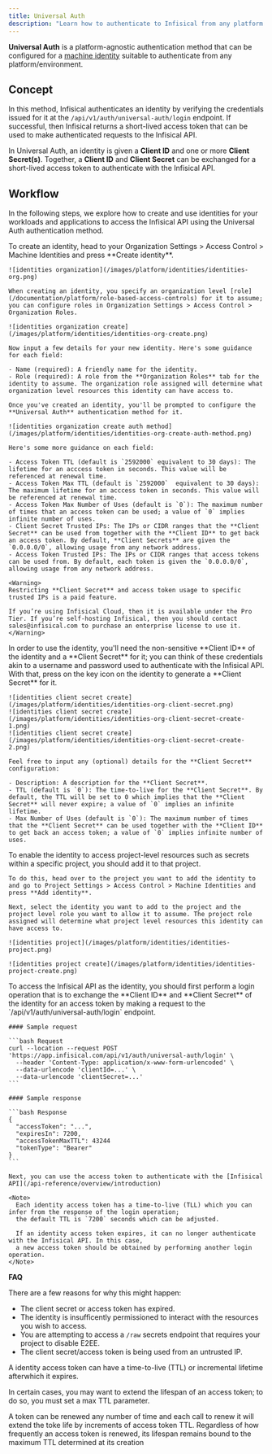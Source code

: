 ```yaml
---
title: Universal Auth
description: "Learn how to authenticate to Infisical from any platform or environment."
---
```


**Universal Auth** is a platform-agnostic authentication method that can be configured for a [machine identity](/documentation/platform/identities/machine-identities) suitable to authenticate from any platform/environment.

## Concept

In this method, Infisical authenticates an identity by verifying the credentials issued for it at the `/api/v1/auth/universal-auth/login` endpoint. If successful,
then Infisical returns a short-lived access token that can be used to make authenticated requests to the Infisical API.

In Universal Auth, an identity is given a **Client ID** and one or more **Client Secret(s)**. Together, a **Client ID** and **Client Secret** can be exchanged for a short-lived access token to authenticate with the Infisical API.

## Workflow

In the following steps, we explore how to create and use identities for your workloads and applications to access the Infisical API
using the Universal Auth authentication method.

<Steps>
  <Step title="Creating an identity">
    To create an identity, head to your Organization Settings > Access Control > Machine Identities and press **Create identity**.

    ![identities organization](/images/platform/identities/identities-org.png)

    When creating an identity, you specify an organization level [role](/documentation/platform/role-based-access-controls) for it to assume; you can configure roles in Organization Settings > Access Control > Organization Roles.

    ![identities organization create](/images/platform/identities/identities-org-create.png)

    Now input a few details for your new identity. Here's some guidance for each field:

    - Name (required): A friendly name for the identity.
    - Role (required): A role from the **Organization Roles** tab for the identity to assume. The organization role assigned will determine what organization level resources this identity can have access to.

    Once you've created an identity, you'll be prompted to configure the **Universal Auth** authentication method for it.

    ![identities organization create auth method](/images/platform/identities/identities-org-create-auth-method.png)

    Here's some more guidance on each field:

    - Access Token TTL (default is `2592000` equivalent to 30 days): The lifetime for an acccess token in seconds. This value will be referenced at renewal time.
    - Access Token Max TTL (default is `2592000`  equivalent to 30 days): The maximum lifetime for an acccess token in seconds. This value will be referenced at renewal time.
    - Access Token Max Number of Uses (default is `0`): The maximum number of times that an access token can be used; a value of `0` implies infinite number of uses.
    - Client Secret Trusted IPs: The IPs or CIDR ranges that the **Client Secret** can be used from together with the **Client ID** to get back an access token. By default, **Client Secrets** are given the `0.0.0.0/0`, allowing usage from any network address.
    - Access Token Trusted IPs: The IPs or CIDR ranges that access tokens can be used from. By default, each token is given the `0.0.0.0/0`, allowing usage from any network address.

    <Warning>
    Restricting **Client Secret** and access token usage to specific trusted IPs is a paid feature.

    If you’re using Infisical Cloud, then it is available under the Pro Tier. If you’re self-hosting Infisical, then you should contact sales@infisical.com to purchase an enterprise license to use it.
    </Warning>

  </Step>
  <Step title="Creating a Client Secret">
    In order to use the identity, you'll need the non-sensitive **Client ID**
    of the identity and a **Client Secret** for it; you can think of these credentials akin to a username
    and password used to authenticate with the Infisical API. With that, press on the key icon on the identity to generate a **Client Secret**
    for it.
    
    ![identities client secret create](/images/platform/identities/identities-org-client-secret.png)
    ![identities client secret create](/images/platform/identities/identities-org-client-secret-create-1.png)
    ![identities client secret create](/images/platform/identities/identities-org-client-secret-create-2.png)
    
    Feel free to input any (optional) details for the **Client Secret** configuration:
    
    - Description: A description for the **Client Secret**.
    - TTL (default is `0`): The time-to-live for the **Client Secret**. By default, the TTL will be set to 0 which implies that the **Client Secret** will never expire; a value of `0` implies an infinite lifetime.
    - Max Number of Uses (default is `0`): The maximum number of times that the **Client Secret** can be used together with the **Client ID** to get back an access token; a value of `0` implies infinite number of uses.
  </Step>
  <Step title="Adding an identity to a project">
    To enable the identity to access project-level resources such as secrets within a specific project, you should add it to that project.

    To do this, head over to the project you want to add the identity to and go to Project Settings > Access Control > Machine Identities and press **Add identity**.

    Next, select the identity you want to add to the project and the project level role you want to allow it to assume. The project role assigned will determine what project level resources this identity can have access to.

    ![identities project](/images/platform/identities/identities-project.png)

    ![identities project create](/images/platform/identities/identities-project-create.png)

  </Step>
  <Step title="Accessing the Infisical API with the identity">
    To access the Infisical API as the identity, you should first perform a login operation
    that is to exchange the **Client ID** and **Client Secret** of the identity for an access token
    by making a request to the `/api/v1/auth/universal-auth/login` endpoint.
    
    #### Sample request

    ```bash Request
    curl --location --request POST 'https://app.infisical.com/api/v1/auth/universal-auth/login' \
      --header 'Content-Type: application/x-www-form-urlencoded' \
      --data-urlencode 'clientId=...' \
      --data-urlencode 'clientSecret=...'
    ```

    #### Sample response

    ```bash Response
    {
      "accessToken": "...",
      "expiresIn": 7200,
      "accessTokenMaxTTL": 43244
      "tokenType": "Bearer"
    }
    ```

    Next, you can use the access token to authenticate with the [Infisical API](/api-reference/overview/introduction)

    <Note>
      Each identity access token has a time-to-live (TLL) which you can infer from the response of the login operation;
      the default TTL is `7200` seconds which can be adjusted.

      If an identity access token expires, it can no longer authenticate with the Infisical API. In this case,
      a new access token should be obtained by performing another login operation.
    </Note>

  </Step>
</Steps>

**FAQ**

<AccordionGroup>
<Accordion title="Why is the Infisical API rejecting my identity credentials?">
  There are a few reasons for why this might happen:
  
  - The client secret or access token has expired.
  - The identity is insufficently permissioned to interact with the resources you wish to access.
  - You are attempting to access a `/raw` secrets endpoint that requires your project to disable E2EE.
  - The client secret/access token is being used from an untrusted IP.
</Accordion>
<Accordion title="What is access token renewal and TTL/Max TTL?">
  A identity access token can have a time-to-live (TTL) or incremental lifetime afterwhich it expires.
  
  In certain cases, you may want to extend the lifespan of an access token; to do so, you must set a max TTL parameter.

A token can be renewed any number of time and each call to renew it will extend the toke life by increments of access token TTL.
Regardless of how frequently an access token is renewed, its lifespan remains bound to the maximum TTL determined at its creation

</Accordion>
</AccordionGroup>
